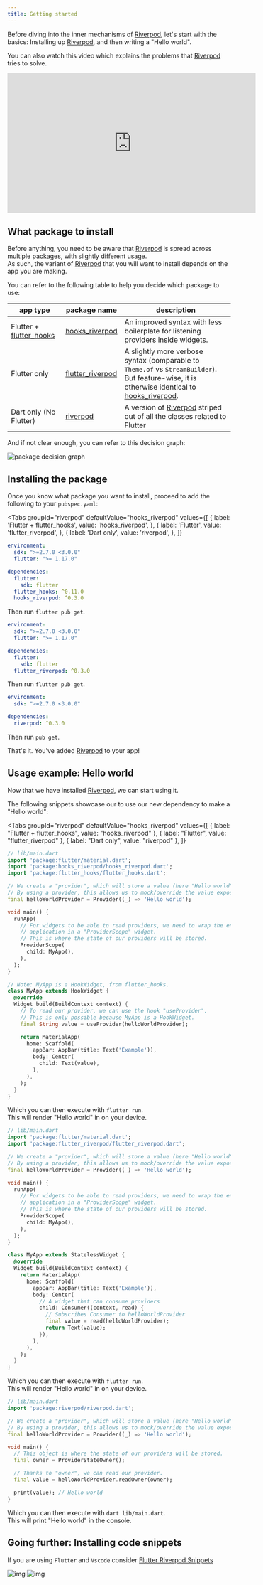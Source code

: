 ```yaml
---
title: Getting started
---
```



Before diving into the inner mechanisms of [Riverpod], let's start with the basics:
Installing up [Riverpod], and then writing a "Hello world".

You can also watch this video which explains the problems that [Riverpod] tries
to solve.

<iframe
  width="560"
  height="315"
  src="https://www.youtube.com/embed/zjBulEwjzeI"
  frameborder="0"
  allow="accelerometer; autoplay; encrypted-media; gyroscope; picture-in-picture"
  allowfullscreen
></iframe>

## What package to install

Before anything, you need to be aware that [Riverpod] is spread across multiple packages, with slightly different usage.  
As such, the variant of [Riverpod] that you will want to install depends on the app you are making.

You can refer to the following table to help you decide which package to use:

| app type                  | package name                                                                       | description                                                                                                                                    |
| ------------------------- | ---------------------------------------------------------------------------------- | ---------------------------------------------------------------------------------------------------------------------------------------------- |
| Flutter + [flutter_hooks] | [hooks_riverpod]                                                                   | An improved syntax with less boilerplate for listening providers inside widgets.                                                               |
| Flutter only              | [flutter_riverpod]                                                                 | A slightly more verbose syntax (comparable to `Theme.of` vs `StreamBuilder`). But feature-wise, it is otherwise identical to [hooks_riverpod]. |
| Dart only (No Flutter)    | [riverpod](https://github.com/rrousselGit/river_pod/tree/master/packages/riverpod) | A version of [Riverpod] striped out of all the classes related to Flutter                                                                      |

And if not clear enough, you can refer to this decision graph:

![package decision graph](/img/package_decision_graph.svg)

## Installing the package

Once you know what package you want to install, proceed to add the following to your `pubspec.yaml`:

<Tabs
  groupId="riverpod"
  defaultValue="hooks_riverpod"
  values={[
    { label: 'Flutter + flutter_hooks', value: 'hooks_riverpod', },
    { label: 'Flutter', value: 'flutter_riverpod', },
    { label: 'Dart only', value: 'riverpod', },
  ]}
>
<TabItem value="hooks_riverpod">

```yaml
environment:
  sdk: ">=2.7.0 <3.0.0"
  flutter: ">= 1.17.0"

dependencies:
  flutter:
    sdk: flutter
  flutter_hooks: ^0.11.0
  hooks_riverpod: ^0.3.0
```

Then run `flutter pub get`.

</TabItem>
<TabItem value="flutter_riverpod">

```yaml
environment:
  sdk: ">=2.7.0 <3.0.0"
  flutter: ">= 1.17.0"

dependencies:
  flutter:
    sdk: flutter
  flutter_riverpod: ^0.3.0
```

Then run `flutter pub get`.

</TabItem>
<TabItem value="riverpod">

```yaml
environment:
  sdk: ">=2.7.0 <3.0.0"

dependencies:
  riverpod: ^0.3.0
```

Then run `pub get`.

</TabItem>
</Tabs>

That's it. You've added [Riverpod] to your app!

## Usage example: Hello world

Now that we have installed [Riverpod], we can start using it.

The following snippets showcase our to use our new dependency to make a "Hello world":

<Tabs
  groupId="riverpod"
  defaultValue="hooks_riverpod"
  values={[
    { label: "Flutter + flutter_hooks", value: "hooks_riverpod" },
    { label: "Flutter", value: "flutter_riverpod" },
    { label: "Dart only", value: "riverpod" },
  ]}
>
<TabItem value="hooks_riverpod">

```dart
// lib/main.dart
import 'package:flutter/material.dart';
import 'package:hooks_riverpod/hooks_riverpod.dart';
import 'package:flutter_hooks/flutter_hooks.dart';

// We create a "provider", which will store a value (here "Hello world").
// By using a provider, this allows us to mock/override the value exposed.
final helloWorldProvider = Provider((_) => 'Hello world');

void main() {
  runApp(
    // For widgets to be able to read providers, we need to wrap the entire
    // application in a "ProviderScope" widget.
    // This is where the state of our providers will be stored.
    ProviderScope(
      child: MyApp(),
    ),
  );
}

// Note: MyApp is a HookWidget, from flutter_hooks.
class MyApp extends HookWidget {
  @override
  Widget build(BuildContext context) {
    // To read our provider, we can use the hook "useProvider".
    // This is only possible because MyApp is a HookWidget.
    final String value = useProvider(helloWorldProvider);

    return MaterialApp(
      home: Scaffold(
        appBar: AppBar(title: Text('Example')),
        body: Center(
          child: Text(value),
        ),
      ),
    );
  }
}
```

Which you can then execute with `flutter run`.  
This will render "Hello world" in on your device.

</TabItem>
<TabItem value="flutter_riverpod">

```dart
// lib/main.dart
import 'package:flutter/material.dart';
import 'package:flutter_riverpod/flutter_riverpod.dart';

// We create a "provider", which will store a value (here "Hello world").
// By using a provider, this allows us to mock/override the value exposed.
final helloWorldProvider = Provider((_) => 'Hello world');

void main() {
  runApp(
    // For widgets to be able to read providers, we need to wrap the entire
    // application in a "ProviderScope" widget.
    // This is where the state of our providers will be stored.
    ProviderScope(
      child: MyApp(),
    ),
  );
}

class MyApp extends StatelessWidget {
  @override
  Widget build(BuildContext context) {
    return MaterialApp(
      home: Scaffold(
        appBar: AppBar(title: Text('Example')),
        body: Center(
          // A widget that can consume providers
          child: Consumer((context, read) {
            // Subscribes Consumer to helloWorldProvider
            final value = read(helloWorldProvider);
            return Text(value);
          }),
        ),
      ),
    );
  }
}
```

Which you can then execute with `flutter run`.  
This will render "Hello world" in on your device.

</TabItem>
<TabItem value="riverpod">

```dart
// lib/main.dart
import 'package:riverpod/riverpod.dart';

// We create a "provider", which will store a value (here "Hello world").
// By using a provider, this allows us to mock/override the value exposed.
final helloWorldProvider = Provider((_) => 'Hello world');

void main() {
  // This object is where the state of our providers will be stored.
  final owner = ProviderStateOwner();

  // Thanks to "owner", we can read our provider.
  final value = helloWorldProvider.readOwner(owner);

  print(value); // Hello world
}
```

Which you can then execute with `dart lib/main.dart`.  
This will print "Hello world" in the console.

</TabItem>
</Tabs>

## Going further: Installing code snippets

If you are using `Flutter` and `Vscode` consider [Flutter Riverpod Snippets](https://marketplace.visualstudio.com/items?itemName=robertbrunhage.flutter-riverpod-snippets)

![img](/img/snippets/greetingProvider.gif)
![img](/img/snippets/providerFamily.gif)

[riverpod]: https://github.com/rrousselgit/river_pod
[hooks_riverpod]: https://pub.dev/packages/hooks_riverpod
[flutter_riverpod]: https://pub.dev/packages/flutter_riverpod
[flutter_hooks]: https://github.com/rrousselGit/flutter_hooks
